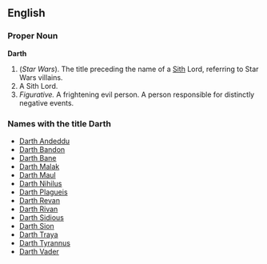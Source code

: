 ==English==

===Proper Noun===
'''Darth'''

#(''Star Wars''). The title preceding the name of a [[Sith]] Lord, referring to Star Wars villains.
#A Sith Lord.
#''Figurative.'' A frightening evil person.  A person responsible for distinctly negative events.

===Names with the title Darth===

*[[Darth Andeddu]]
*[[Darth Bandon]]
*[[Darth Bane]]
*[[Darth Malak]]
*[[Darth Maul]]
*[[Darth Nihilus]]
*[[Darth Plagueis]]
*[[Darth Revan]]
*[[Darth Rivan]]
*[[Darth Sidious]]
*[[Darth Sion]]
*[[Darth Traya]]
*[[Darth Tyrannus]]
*[[Darth Vader]]